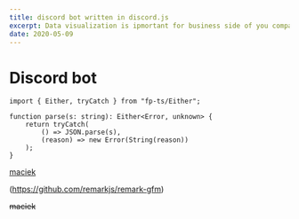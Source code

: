 ```yaml
---
title: discord bot written in discord.js
excerpt: Data visualization is ipmortant for business side of you company
date: 2020-05-09
---
```


# Discord bot

```typescript:index.tsx showLineNumbers
import { Either, tryCatch } from "fp-ts/Either";

function parse(s: string): Either<Error, unknown> {
    return tryCatch(
        () => JSON.parse(s),
        (reason) => new Error(String(reason))
    );
}
```

[maciek](https://github.com/remarkjs/remark-gfm)

(https://github.com/remarkjs/remark-gfm)

~~maciek~~
